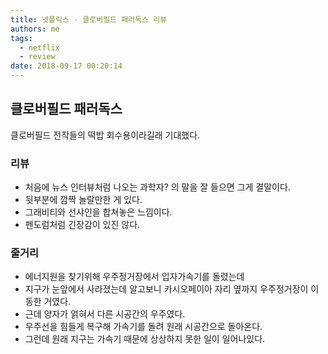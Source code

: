 ```yaml
---
title: 넷플릭스 - 클로버필드 패러독스 리뷰
authors: me
tags:
  - netflix
  - review
date: 2018-09-17 00:20:14
---
```



## 클로버필드 패러독스

<ReactPlayer
  src="https://www.youtube.com/watch?v=OoYJP92nBS8"
  controls
  pip
  playsInline
/>

클로버필드 전작들의 떡밥 회수용이라길래 기대했다.

### 리뷰

- 처음에 뉴스 인터뷰처럼 나오는 과학자? 의 말을 잘 들으면 그게 결말이다.
- 뒷부분에 깜짝 놀랄만한 게 있다.
- 그래비티와 선샤인을 합쳐놓은 느낌이다.
- 펜도럼처럼 긴장감이 있진 않다.

### 줄거리

- 에너지원을 찾기위해 우주정거장에서 입자가속기를 돌렸는데
- 지구가 눈앞에서 사라졌는데 알고보니 카시오페이아 자리 옆까지 우주정거장이 이동한 거였다.
- 근데 양자가 얽혀서 다른 시공간의 우주였다.
- 우주선을 힘들게 복구해 가속기를 돌려 원래 시공간으로 돌아온다.
- 그런데 원래 지구는 가속기 때문에 상상하지 못한 일이 일어나있다.
